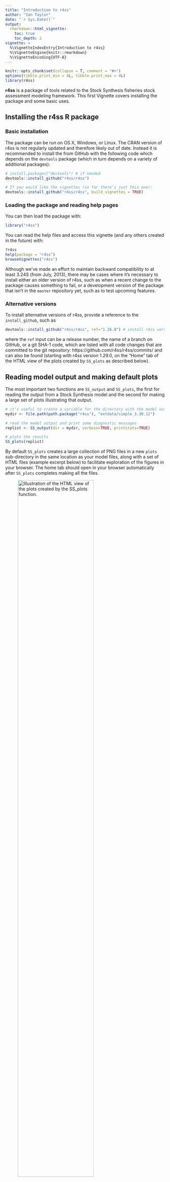 ```yaml
---
title: "Introduction to r4ss"
author: "Ian Taylor"
date: "`r Sys.Date()`"
output: 
  rmarkdown::html_vignette:
    toc: true
    toc_depth: 2
vignette: >
  %\VignetteIndexEntry{Introduction to r4ss}
  %\VignetteEngine{knitr::rmarkdown}
  %\VignetteEncoding{UTF-8}
---
```


```r
knitr::opts_chunk$set(collapse = T, comment = "#>")
options(tibble.print_min = 4L, tibble.print_max = 4L)
library(r4ss)
```

**r4ss** is a package of tools related to the Stock Synthesis fisheries stock
assessment modeling framework. This first Vignette covers installing the
package and some basic uses.

## Installing the r4ss R package

### Basic installation
The package can be run on OS X, Windows, or Linux.
The CRAN version of r4ss is not regularly updated and therefore likely out of
date. Instead it is recommended to install the from GitHub with the following
code which depends on the `devtools` package 
(which in turn depends on a variety of additional packages):

```r
# install.packages("devtools") # if needed
devtools::install_github("r4ss/r4ss")

# If you would like the vignettes (so far there's just this one):
devtools::install_github("r4ss/r4ss", build_vignettes = TRUE)
```

### Loading the package and reading help pages
You can then load the package with:

```r
library("r4ss")
```

You can read the help files and access this vignette (and any others created
in the future) with:

```r
?r4ss
help(package = "r4ss")
browseVignettes("r4ss")
```


Although we've made an effort to maintain backward compatibility to at least 3.24S (from July, 2013), there 
may be cases where it's necessary to install either an older version of r4ss, such as when a recent change 
to the package causes something to fail, or a development version of the package that isn't in the `master`
repository yet, such as to test upcoming features.

### Alternative versions

To install alternative versions of r4ss, provide a reference to the `install_github`, such as 
```r
devtools::install_github("r4ss/r4ss", ref="1.26.0") # install r4ss version 1.26.0

```
where the `ref` input can be a release number, the name of a branch on GitHub, or a git SHA-1 code, which are listed with all code changes that are committed to the git repository: https://github.com/r4ss/r4ss/commits/ and can also be found (starting with r4ss version 1.29.0, on the "Home" tab of the HTML view of the plots created by `SS_plots` as described below).


## Reading model output and making default plots {#plot}


The most important two functions are `SS_output` and `SS_plots`, the first
for reading the output from a Stock Synthesis model and the second for making
a large set of plots illustrating that output.

```r
# it's useful to create a variable for the directory with the model output
mydir <- file.path(path.package("r4ss"), "extdata/simple_3.30.12")

# read the model output and print some diagnostic messages 
replist <- SS_output(dir = mydir, verbose=TRUE, printstats=TRUE)

# plots the results
SS_plots(replist)
```

By default `SS_plots` creates a large collection of PNG files in a new `plots` sub-directory in the same location as your model files, along with a set of HTML files (example excerpt below) to facilitate exploration of the figures in your browser. The home tab should open in your browser automatically after `SS_plots` completes making all the files.

![Illustration of the HTML view of the plots created by the `SS_plots` function.](r4ss_html_capture.png){ width=75% }

### Creating only necessary plots

`SS_plots` often takes a while to run because of the number of plots created. If only a few plots are of interest, it is more efficient to plot only the necessary ones. Groups of plots to generate in the call to `SS_plots` can be done by changing the `plot` argument. For example, if only the plots of Catch were desired:

```r
SS_plots(replist = replist, plot = 7)
```

If only plots of catch and discards were desired, the user could call:
```r
SS_plots(replist = replist, plot = c(7,9))
```
The documentation for the plot argument in the help file for SS_plots lists the corresponding numbers for each group of plots.

It is not uncommon to occasionally run into bugs with the plotting functions because of the vast number of model configurations available in SS and plots created from them. A strategy with for dealing with a bug is to exclude the set of plots where the bug is occurring as a temporary fix (bugs typically get attention fairly quickly from maintainers when reported to the [r4ss issue tracker](https://github.com/r4ss/r4ss/issues). For example, if there was a bug in the conditional age-at-length fits (plot set 18), exclude the plot:

```r
SS_plots(replist, plot = c(1:17, 19:26))
```

## Scripting Stock Synthesis workflows with r4ss

Using functions in `r4ss`, a fully scripted workflow for modifying Stock Synthesis files and running Stock Synthesis models is possible.

We'll demonstrate this by creating a new model from a model in the `r4ss` package.

```r
# initial model to modify
mod_path <- system.file(file.path("extdata", "simple_3.30.13"), package = "r4ss")
# create a new directory to put a new, modified version of the model
new_mod_path <- "simple_new"
```
Use the r4ss utility function to copy over the model files from `mod_path` to `new_mod_path`:

```r
copy_SS_inputs(dir.old = mod_path, dir.new = new_mod_path)
```

Note that the function `copy_multiple_folders()` can be used to copy several folders of Stock Synthesis model inputs.

### Read in Stock Synthesis files

Stock Synthesis files can be read in as list objects in R using the `SS_read*` functions.

```r
start <- r4ss::SS_readstarter(file = file.path(new_mod_path, "starter.ss"), 
                              verbose = FALSE)
# note the data and control file names can vary, so are determined from the 
# starter file.
dat <- r4ss::SS_readdat(file = file.path(new_mod_path, start$datfile),
                        verbose = FALSE)
# Read in ctl file. Note that the data fileR object is needed so that SS_readctl
# assumes the correct data structure
ctl <- r4ss::SS_readctl(file = file.path(new_mod_path, start$ctlfil),
                        verbose = FALSE,
                        use_datlist = TRUE, datlist = dat)
fore <- r4ss::SS_readforecast(file = file.path(new_mod_path, "forecast.ss"),
                              verbose = FALSE)
# can also read in wtatage.ss for an empirical wt at age model using
# r4ss::SS_readwtatage()
```

### Investigate the model

Each of the input files is read into R as a list. The components of the list should be in the same order as they appear in the text file. Use `names` to see all the list components

```r
names(start) # see names of the list components of starter
```
Or reference a specific element to see the components. For example, we can look at the mortality and growth parameter section (MG_parms)

```r
ctl$MG_parms
```

### Modify the model
You could make basic or large structural changes to your model in R. For example, the initial value of M can be changed:

```r
# view the initial value
ctl$MG_parms["NatM_p_1_Fem_GP_1", "INIT"]
#change it to 0.2
ctl$MG_parms["NatM_p_1_Fem_GP_1", "INIT"] <- 0.2
```

Settings in other files can also be modified. For example, the biomass target can be modified in the forecast file
```r
fore$Btarget
fore$Btarget <- 0.45
fore$Btarget
```

### Write out the modified models

The `SS_write*` functions can be used to write out the modified stock synthesis input R objects into input files:

```r
r4ss::SS_writestarter(start, dir = new_mod_path, overwrite = TRUE, 
                      verbose = FALSE)
r4ss::SS_writedat(dat, outfile = file.path(new_mod_path, start$datfile), 
                  overwrite = TRUE, verbose = FALSE)
r4ss::SS_writectl(ctl, outfile = file.path(new_mod_path, start$ctlfile),
                  overwrite = TRUE, verbose = FALSE)
r4ss::SS_writeforecast(fore, dir = new_mod_path, file = "forecast.ss", 
                       overwrite = TRUE, verbose = FALSE)
```

If you make changes to the input model files that render the file unparsable by Stock Synthesis, the `SS_write*` functions may throw an error (and hopefully provide an informative message about why). However, it is possible that an invalid Stock Synthesis model file could be written, so the true test is whether or not it is possible to run Stock Synthesis with the modified model files.

If you need help troubleshooting SS_read* or SS_write* functions or would like to report a bug, please [post an issue in the r4ss repository.](https://github.com/r4ss/r4ss/issues)

### Run the modified model

The model can now be run with Stock Synthesis. The call to do this depends on where the Stock Synthesis executable is on your computer. If the Stock Synthesis executable is in the same folder as the model that will be run, `run_SS_models` can be used. Assuming the stock synthesis executable is called ss.exe:

```r
r4ss::run_SS_models(dirvec = new_mod_path, model = "ss", 
                    skipfinished = FALSE)
```

Note this is similar to resetting the working directory and running the model with `system()`:

```r
wd <- getwd()
setwd(new_mod_path)
system("./ss")
setwd(wd)
```

The advantage of `run_SS_models` is that there is no need to change the wd.

If you have an executable in a different folder, there is not an option to do this from `run_SS_models` currently. However, a basic function can be used to allow the stock synthesis folder to exist anywhere.

```r
#' Function to run ss from a specified path. Less bells and whistles than
#' run_SS_models
#' @param new_mod_path The path to the model to run
#' @param path_to_exe The path to the executable, either absolute or relative 
#'  to new_mod_path
#' @param options To add command line options, like "-nohess" or 
#'  "-stopph 0 -nohess"
run_ss <- function(new_mod_path, path_to_exe, options = "") {
  wd <- getwd()
  on.exit(setwd(wd)) # to ensure the wd is changed back even if fxn errors.
  setwd(new_mod_path)
  system(paste(path_to_exe, options))
}
# .. means 1 folder back from the the model folder(s). This could also be an
# absolute rather than a relative path.
run_ss(new_mod_path = new_mod_path, path_to_exe = "../ss")
```

Finally, if the stock synthesis executable is in your PATH, then the the `run_SS_models` can be called with `exe_in_path = TRUE`.

```r
r4ss::run_SS_models(dirvec = new_mod_path, model = "ss", exe_in_path = TRUE,
                    skipfinished = FALSE)
```

### Running models in multiple directories

A vector of directories can also be passed to the `dirvec` variable in `run_SS_models` to run models in multiple directories with one function call.

### Investigate the model run

As [previously](#plot), `SS_output` and `SS_plots` can be used to investigate the model results.

### Should I script my whole Stock Synthesis workflow?

Scripting using r4ss functions is one way of developing a reproducible and coherent Stock Synthesis development workflow. However, there are many ways that Stock Synthesis models could be run and modified. What is most important is that you find a workflow that works for you and that you are able to document changes being made to a model. Using version control (such as git) is another tool that may help you document changes to models.

## Functions for common stock assessment tasks

While stock assessment processes differ among regions, some modeling workflows and diagnostics are common. Within r4ss, there are functions to perform a retrospective (`SS_doRetro()`), jitter the starting values and reoptimize the stock assessment model a number of times to check for local minima (`SS_run_jitter()`) and tuning composition data (`SS_tune_comps()`).

Additional model diagnostics for Stock Synthesis models are available as part of the [ss3diags](https://github.com/jabbamodel/ss3diags) package.

### Running retrospectives

A retrospective analysis removes a certain number of years of the model data and recalculates the fit. This is typically done several times and the results are used to look for retrospective patterns (i.e., non-random deviations in estimated parameters or derived quantities as years of data are removed). If the model results change drastically and non-randomly as data is removed, this is less support for the model. For more on the theory and details behind retrospective analyses, see [Hurtado-Ferro et al. 2015](https://doi.org/10.1093/icesjms/fsu198) and [Legault 2020](https://doi.org/10.1093/icesjms/fsaa184).

The function `SS_doRetro()` can be used to run retrospective analyses starting from an existing Stock Synthesis model. Note that it is safest to create a copy of your original Stock Synthesis model that the retrospective is run on, just in case there are problems with the run. For example, if the original model was in a folder called "C:/Simple", a five year retrospective could be done:

```r
retro_dir <-"retro_dir"
copy_SS_inputs(dir.old = mod_path, dir.new = retro_dir) # copy over the stock synthesis model

## retrospective analyses
SS_doRetro(masterdir = retro_dir, oldsubdir = "", newsubdir = "retrospectives", 
           years = 0:-5)
```
After running this retrospective, six new folders would be created within `retro_dir`, where each folder would contain a different run of the retrospective (removing 0 to 5 years of data).

After the retrospective models have run, the results can be used as a diagnostic:

```r
retroModels <- SSgetoutput(dirvec = file.path(retro_dir, "retrospectives", 
                                              paste("retro", 0:-5, sep = "")))
retroSummary <- SSsummarize(retroModels)
endyrvec <- retroSummary[["endyrs"]] + 0:-5
SSplotComparisons(retroSummary, endyrvec = endyrvec,
                  legendlabels = paste("Data", 0:-5, "years"))
# calculate Mohn's rho, a diagnostic value
rho_output <- SSmohnsrho(summaryoutput = retroSummary, endyrvec = endyrvec,
                         startyr = retroSummary[["endyrs"]]-5 , verbose = FALSE)
```

<!-- **To add**: After the retrospective is performed, which metrics can be looked at as diagnostics? Is there another function for this? -->

### Jittering

Another commonly used diagnostic is with Stock Synthesis models is "jittering". Model initial values are changed randomly (by some fraction) and the model is reoptimized. The `SS_RunJitter()` function performs this routine for the number of times specified by the user. For a stock Synthesis model in a folder called `my_model` that also contains a copy of the stock synthesis executable named ss (or ss.exe on Windows), jittering starting values can be run 100 times (note this could take a while, as this is running the model 100 times):

```r
jitter_dir <-"retro_dir"
copy_SS_inputs(dir.old = mod_path, dir.new = jitter_dir) # copy over the stock synthesis model
# Note: would also need to add the stock synthesis executable to the jitter_dir
# folder
jitter_loglike <- SS_RunJitter(
  mydir = jitter_dir,
  model = "ss", # name of the stock synthesis exe in jitter_dir
  Njitter = 100,
  verbose = FALSE,
  jitter_fraction = 0.1 # a typically used jitter fraction
             )
```
The output from `SS_RunJitter()` is saved in `jitter_loglike`, which is a table of the different negative log likelihoods produced from jittering. If there are any negative log likelihoods smaller than the original model's log likelihood, this indicates that the original model's log likelihood is a local minimum and not the global minimum. On the other hand, if there are no log likelihoods lower than the original model's log likelihood, then this is evidence (but not proof) that the original model's negative log likelihood could be the global minimum.

Jittering starting values can also provide evidence about the sensitivity of the model to starting values. If many different likelihood values are arrived at during the jitter analysis, then the model is sensitive to starting values. However, if many of the models converge to the same negative log likelihood value, this indicates the model is less sensitive to starting values.

### Tuning composition data

Three different routines are available to tune (or weight) composition data in Stock Synthesis. The McAllister-Ianelli (MI) and Francis tuning methods are iterative reweighting routines, while the Dirichlet-multinomial (DM) option incorporates weighting parameters directly in the original model.

Because tuning is commonly used with Stock Synthesis models, and users may be interested in exploring the same model, but  using different tuning methods, `SS_tune_comps()` can start from the same model and transform it into different tuning methods.

As an example, we will illustrate how to run Francis tuning on an example Stock Synthesis model built into the r4ss package. First, we make a copy of the model to avoid changing the original model files 
```r
mod_path <- file.path(tempdir(), "simple_mod")
# Path to simple model in r4ss and copy files to mod_path
example_path <- system.file("extdata", "simple_3.30.13", package = "r4ss")
# copy model input files
copy_SS_inputs(dir.old = example_path, dir.new = mod_path, verbose = FALSE)
# copy over the Report file to provide information about the last run of this model
file.copy(
  from = file.path(example_path, "Report.sso"),
  to = file.path(mod_path, "Report.sso")
)
# copy comp report file  to provide information about the last run of this model
file.copy(
from = file.path(example_path, "CompReport.sso"),
to = file.path(mod_path, "CompReport.sso")
)
```

 The following call to `SS_tune_comps()` runs MI weighting for 1 iteration and allows upweighting. Assume that an ss executable called "ss or ss.exe" is available in the mod_path folder.
 
```r
tune_info <- SS_tune_comps(
  option = "MI",
  niters_tuning = 1,
  dir = mod_path,
  allow_up_tuning = TRUE,
  model = "ss",
  verbose = FALSE
)
# see the tuning table, and the weights applied to the model.
tune_info
```

Now, suppose we wanted to run the same model, but using Dirichlet-multinomial parameters to weight. The model can be copied over to a new folder, then the `SS_tune_comps` function could be used to add Dirichlet-multinomial parameters (1 for each fleet with composition data and for each type of composition data) and re run the model.

```r
mod_path_dm <- file.path(tempdir(), "simple_mod_dm")
copy_SS_inputs(dir.old = mod_path, dir.new = mod_path_dm, verbose = FALSE,
               copy_exe = TRUE)
# copy over the Report file to provide information about the last run of this model
file.copy(
  from = file.path(mod_path, "Report.sso"),
  to = file.path(mod_path_dm, "Report.sso")
)
# copy comp report file  to provide information about the last run of this model
file.copy(
from = file.path(mod_path, "CompReport.sso"),
to = file.path(mod_path_dm, "CompReport.sso")
)
# Add Dirichlet-multinomial parameters and rerun. The function will 
# automatically remove the MI weighting and add in the DM parameters.
# Use extras = "-nohess" when running model to speed up run.
DM_parm_info <- SS_tune_comps(
  option = "DM",
  niters_tuning = 1, # must be 1 or greater to run, through DM is not an iterative reweighting approach
  dir = mod_path_dm,
  model = "ss",
  extras = "-nohess",
  verbose = FALSE
)
# see the DM parameter estimates
DM_parm_info[["tuning_table_list"]]
```

There are many options in the `SS_tune_comps` function; please see the documentation (`?SS_tune_comps` in the R console) for more details and examples.
